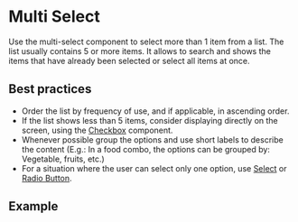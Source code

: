 
# Multi Select

Use the multi-select component to select more than 1 item from a list. The list usually contains 5 or more items. It allows to search and shows the items that have already been selected or select all items at once.

## Best practices

- Order the list by frequency of use, and if applicable, in ascending order.
- If the list shows less than 5 items, consider displaying directly on the screen, using the [Checkbox](/components/checkbox) component.
- Whenever possible group the options and use short labels to describe the content (E.g.: In a food combo, the options can be grouped by: Vegetable, fruits, etc.)
- For a situation where the user can select only one option, use [Select](/components/select) or [Radio Button](/components/radio-button).

## Example

<Demo src='pages/components/multi-select/MultiSelect' />
